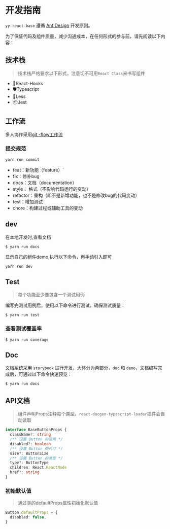 <Meta title="文档/参与开发" />


# 开发指南

`yy-react-base` 遵循 [Ant Design](https://ant.design/docs/spec/proximity-cn) 开发原则。

为了保证代码及组件质量，减少沟通成本，在任何形式的参与前，请先阅读以下内容：



## 技术栈

> 技术栈严格要求以下形式，注意切不可用`React Class`来书写组件

- 🌈React-Hooks
- 🛡Typescript
- 🎨Less
- 📦Jest


## 工作流

多人协作采用[git -flow工作流](https://www.git-tower.com/learn/git/ebook/cn/command-line/advanced-topics/git-flow)


### 提交规范

```javascript
yarn run commit
```

- feat：新功能（feature）`
- fix：修补bug
- docs：文档（documentation）
- style： 格式（不影响代码运行的变动）
- refactor：重构（即不是新增功能，也不是修改bug的代码变动）
- test：增加测试
- chore：构建过程或辅助工具的变动



## dev

在本地开发时,查看文档

```
$ yarn run docs
```

显示自己的组件demo,执行以下命令，再手动引入即可

```
yarn run dev
```


## Test

> 每个功能至少要包含一个测试用例

编写完测试用例后，使用以下命令进行测试，确保测试质量：

```
$ yarn run test
```

### 查看测试覆盖率

```
$ yarn run coverage
```


## Doc

文档系统采用 `storybook` 进行开发，大体分为两部分，`doc` 和 `demo`，文档编写完成后，可通过以下命令快速预览：

```
$ yarn run docs
```

## API文档

> 组件声明Props注释每个类型，`react-docgen-typescript-loader`插件会自动读取

```typescript
interface BaseButtonProps {
  className?: string
  /** 设置 Button 的禁用 */
  disabled?: boolean
  /** 设置 Button 的尺寸 */
  size?: ButtonSize
  /** 设置 Button 的类型 */
  type?: ButtonType
  children: React.ReactNode
  href?: string
}
```

### 初始默认值

> 通过类的defaultProps属性初始化默认值

```typescript
Button.defaultProps = {
  disabled: false,
}
```
